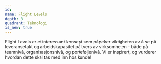 ```yaml
---
id:
name: Flight Levels
depth: 3
quadrant: Teknologi
is_new: true
---
```


Flight Levels er et interessant konsept som påpeker viktigheten av å se på
leveransetakt og arbeidskapasitet på tvers av virksomheten - både på teamnivå, organisasjonsnivå, og porteføljenivå.
Vi er inspirert, og vurderer hvordan dette skal tas med inn hos kunde!
